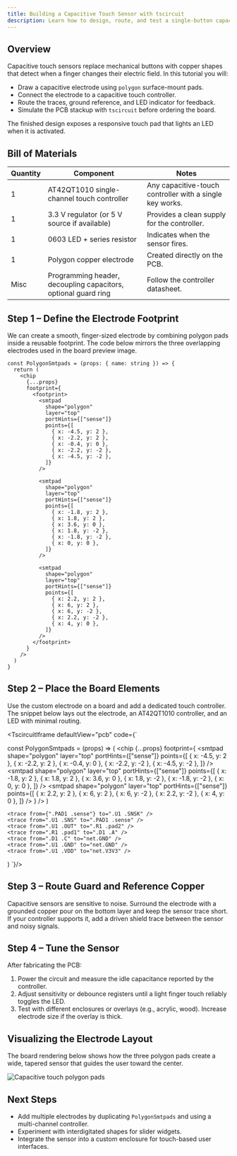 ```yaml
---
title: Building a Capacitive Touch Sensor with tscircuit
description: Learn how to design, route, and test a single-button capacitive touch sensor that uses polygon pads and a touch controller.
---
```



## Overview

Capacitive touch sensors replace mechanical buttons with copper shapes that detect when a finger changes their electric field. In this tutorial you will:

- Draw a capacitive electrode using `polygon` surface-mount pads.
- Connect the electrode to a capacitive touch controller.
- Route the traces, ground reference, and LED indicator for feedback.
- Simulate the PCB stackup with `tscircuit` before ordering the board.

The finished design exposes a responsive touch pad that lights an LED when it is activated.

## Bill of Materials

| Quantity | Component | Notes |
| --- | --- | --- |
| 1 | AT42QT1010 single-channel touch controller | Any capacitive-touch controller with a single key works. |
| 1 | 3.3 V regulator (or 5 V source if available) | Provides a clean supply for the controller. |
| 1 | 0603 LED + series resistor | Indicates when the sensor fires. |
| 1 | Polygon copper electrode | Created directly on the PCB. |
| Misc | Programming header, decoupling capacitors, optional guard ring | Follow the controller datasheet. |

## Step 1 – Define the Electrode Footprint

We can create a smooth, finger-sized electrode by combining polygon pads inside a reusable footprint. The code below mirrors the three overlapping electrodes used in the board preview image.

```tsx
const PolygonSmtpads = (props: { name: string }) => {
  return (
    <chip
      {...props}
      footprint={
        <footprint>
          <smtpad
            shape="polygon"
            layer="top"
            portHints={["sense"]}
            points={[
              { x: -4.5, y: 2 },
              { x: -2.2, y: 2 },
              { x: -0.4, y: 0 },
              { x: -2.2, y: -2 },
              { x: -4.5, y: -2 },
            ]}
          />

          <smtpad
            shape="polygon"
            layer="top"
            portHints={["sense"]}
            points={[
              { x: -1.8, y: 2 },
              { x: 1.8, y: 2 },
              { x: 3.6, y: 0 },
              { x: 1.8, y: -2 },
              { x: -1.8, y: -2 },
              { x: 0, y: 0 },
            ]}
          />

          <smtpad
            shape="polygon"
            layer="top"
            portHints={["sense"]}
            points={[
              { x: 2.2, y: 2 },
              { x: 6, y: 2 },
              { x: 6, y: -2 },
              { x: 2.2, y: -2 },
              { x: 4, y: 0 },
            ]}
          />
        </footprint>
      }
    />
  )
}
```

## Step 2 – Place the Board Elements

Use the custom electrode on a board and add a dedicated touch controller. The snippet below lays out the electrode, an AT42QT1010 controller, and an LED with minimal routing.

<TscircuitIframe defaultView="pcb" code={`

const PolygonSmtpads = (props) => (
  <chip
    {...props}
    footprint={
      <footprint>
        <smtpad shape="polygon" layer="top" portHints={["sense"]} points={[
          { x: -4.5, y: 2 },
          { x: -2.2, y: 2 },
          { x: -0.4, y: 0 },
          { x: -2.2, y: -2 },
          { x: -4.5, y: -2 },
        ]} />
        <smtpad shape="polygon" layer="top" portHints={["sense"]} points={[
          { x: -1.8, y: 2 },
          { x: 1.8, y: 2 },
          { x: 3.6, y: 0 },
          { x: 1.8, y: -2 },
          { x: -1.8, y: -2 },
          { x: 0, y: 0 },
        ]} />
        <smtpad shape="polygon" layer="top" portHints={["sense"]} points={[
          { x: 2.2, y: 2 },
          { x: 6, y: 2 },
          { x: 6, y: -2 },
          { x: 2.2, y: -2 },
          { x: 4, y: 0 },
        ]} />
      </footprint>
    }
  />
)

  <board width={16} height={10}>
    <PolygonSmtpads name="PAD1" pcbX={-10} pcbY={0} />
    <AT42QT1010 name="U1" pcbX={0} pcbY={0} />
    <Led0603 name="D1" pcbX={8} pcbY={-1} rotation={90} />
    <resistor name="R1" footprint="0603" pcbX={8} pcbY={2} />

    <trace from={".PAD1 .sense"} to=".U1 .SNSK" />
    <trace from=".U1 .SNS" to=".PAD1 .sense" />
    <trace from=".U1 .OUT" to=".R1 .pad2" />
    <trace from=".R1 .pad1" to=".D1 .A" />
    <trace from=".D1 .C" to="net.GND" />
    <trace from=".U1 .GND" to="net.GND" />
    <trace from=".U1 .VDD" to="net.V3V3" />
  </board>
)
`}/>

## Step 3 – Route Guard and Reference Copper

Capacitive sensors are sensitive to noise. Surround the electrode with a grounded copper pour on the bottom layer and keep the sensor trace short. If your controller supports it, add a driven shield trace between the sensor and noisy signals.

## Step 4 – Tune the Sensor

After fabricating the PCB:

1. Power the circuit and measure the idle capacitance reported by the controller.
2. Adjust sensitivity or debounce registers until a light finger touch reliably toggles the LED.
3. Test with different enclosures or overlays (e.g., acrylic, wood). Increase electrode size if the overlay is thick.

## Visualizing the Electrode Layout

The board rendering below shows how the three polygon pads create a wide, tapered sensor that guides the user toward the center.

![Capacitive touch polygon pads](../../static/img/tutorials/capacitive-touch/capacitive-touch-sensor.svg)

## Next Steps

- Add multiple electrodes by duplicating `PolygonSmtpads` and using a multi-channel controller.
- Experiment with interdigitated shapes for slider widgets.
- Integrate the sensor into a custom enclosure for touch-based user interfaces.
